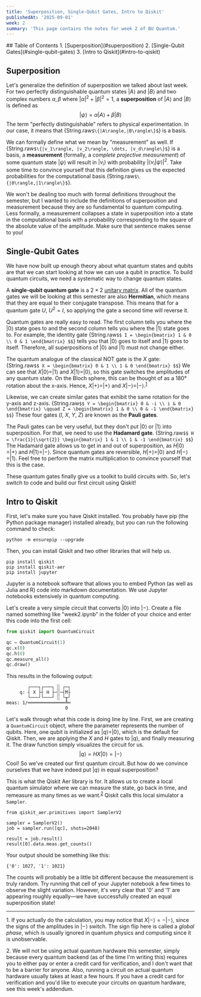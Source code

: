 ```yaml
---
title: 'Superposition, Single-Qubit Gates, Intro to Qiskit'
publishedAt: '2025-09-01'
week: 2
summary: 'This page contains the notes for week 2 of BU Quantum.'
---
```

<KatexSpan>
## Table of Contents
1. [Superposition](#superposition)
2. [Single-Qubit Gates](#single-qubit-gates)
3. [Intro to Qiskit](#intro-to-qiskit)

## Superposition
Let's generalize the definition of superposition we talked about last week. For two perfectly distinguishable quantum states $|A\rangle$ and $|B\rangle$ and two complex numbers $\alpha,\beta$ where $|\alpha|^2+|\beta|^2=1$, a **superposition** of $|A\rangle$ and $|B\rangle$ is defined as
$$
|\psi\rangle = \alpha|A\rangle + \beta|B\rangle
$$
The term "perfectly distinguishable" refers to physical experimentation. In our case, it means that {String.raw`$\{|A\rangle,|B\rangle\}$`} is a basis.

We can formally define what we mean by "measurement" as well. If {String.raw`$\{|v_1\rangle, |v_2\rangle, \dots, |v_d\rangle\}$`} is a basis, a **measurement** (formally, a *complete projective measurement*) of some quantum state $|\psi\rangle$ will result in $|v_i\rangle$ with probability $|\langle v_i | \psi \rangle|^2$. Take some time to convince yourself that this definition gives us the expected probabilities for the computational basis {String.raw`$\{|0\rangle,|1\rangle\}$`}.

We won't be dealing too much with formal definitions throughout the semester, but I wanted to include the definitions of superposition and measurement because they are so fundamental to quantum computing. Less formally, a measurement collapses a state in superposition into a state in the computational basis with a probability corresponding to the square of the absolute value of the amplitude. Make sure that sentence makes sense to you!

## Single-Qubit Gates
We have now built up enough theory about what quantum states and qubits are that we can start looking at how we can use a qubit in practice. To build quantum circuits, we need a systematic way to change quantum states. 

A **single-qubit quantum gate** is a $2 \times 2$ <a href="https://en.wikipedia.org/wiki/Unitary_matrix" target="_blank">unitary matrix</a>. All of the quantum gates we will be looking at this semester are also **Hermitian**, which means that they are equal to their conjugate transpose. This means that for a quantum gate $U$, $U^2=I$, so applying the gate a second time will reverse it.

Quantum gates are really easy to read. The first column tells you where the $|0\rangle$ state goes to and the second column tells you where the $|1\rangle$ state goes to. For example, the identity gate
{String.raw`$$
I = \begin{bmatrix}
1 & 0 \\
0 & 1
\end{bmatrix}
$$`}
tells you that $|0\rangle$ goes to itself and $|1\rangle$ goes to itself. Therefore, all superpositions of $|0\rangle$ and $|1\rangle$ must not change either.

The quantum analogue of the classical NOT gate is the $X$ gate:
{String.raw`$$
X = \begin{bmatrix}
0 & 1 \\
1 & 0
\end{bmatrix}
$$`}
We can see that $X|0\rangle=|1\rangle$ and $X|1\rangle=|0\rangle$, so this gate switches the amplitudes of any quantum state. On the Bloch sphere, this can be thought of as a 180° rotation about the x-axis. Hence, $X|+\rangle=|+\rangle$ and $X|-\rangle=|-\rangle$.<sup><a href="#foot1">1</a></sup>

Likewise, we can create similar gates that exhibit the same rotation for the y-axis and z-axis.
{String.raw`$$
Y = \begin{bmatrix}
0 & -i \\
i & 0
\end{bmatrix} \qquad Z = \begin{bmatrix}
1 & 0 \\
0 & -1
\end{bmatrix}
$$`}
These four gates ($I$, $X$, $Y$, $Z$) are known as the **Pauli gates**.

The Pauli gates can be very useful, but they don't put $|0\rangle$ or $|1\rangle$ into superposition. For that, we need to use the **Hadamard gate**.
{String.raw`$$
H = \frac{1}{\sqrt{2}} \begin{bmatrix}
1 & 1 \\
1 & -1
\end{bmatrix}
$$`}
The Hadamard gate allows us to get in and out of superposition, as $H|0\rangle=|+\rangle$ and $H|1\rangle=|-\rangle$. Since quantum gates are reversible, $H|+\rangle=|0\rangle$ and $H|-\rangle=|1\rangle$. Feel free to perform the matrix multiplication to convince yourself that this is the case.

These quantum gates finally give us a toolkit to build circuits with. So, let's switch to code and build our first circuit using Qiskit!

## Intro to Qiskit
First, let's make sure you have Qiskit installed. You probably have pip (the Python package manager) installed already, but you can run the following command to check:
```
python -m ensurepip --upgrade
```
Then, you can install Qiskit and two other libraries that will help us.
```
pip install qiskit
pip install qiskit-aer
pip install jupyter
```
Jupyter is a notebook software that allows you to embed Python (as well as Julia and R) code into markdown documentation. We use Jupyter notebooks extensively in quantum computing.

Let's create a very simple circuit that converts $|0\rangle$ into $|-\rangle$. Create a file named something like "week2.ipynb" in the folder of your choice and enter this code into the first cell:
```py
from qiskit import QuantumCircuit

qc = QuantumCircuit(1)
qc.x(0)
qc.h(0)
qc.measure_all()
qc.draw()
```
This results in the following output:
```
        ┌───┐┌───┐ ░ ┌─┐
     q: ┤ X ├┤ H ├─░─┤M├
        └───┘└───┘ ░ └╥┘
meas: 1/══════════════╩═
                      0
```
Let's walk through what this code is doing line by line. First, we are creating a `QuantumCircuit` object, where the parameter represents the number of qubits. Here, one qubit is initialized as $|q\rangle=|0\rangle$, which is the default for Qiskit. Then, we are applying the $X$ and $H$ gates to $|q\rangle$, and finally measuring it. The draw function simply visualizes the circuit for us.
$$
|q\rangle = HX|0\rangle = |-\rangle
$$
Cool! So we've created our first quantum circuit. But how do we convince ourselves that we have indeed put $|q\rangle$ in equal superposition? 

This is what the Qiskit Aer library is for. It allows us to create a local quantum simulator where we can measure the state, go back in time, and remeasure as many times as we want.<sup><a href="#foot2">2</a></sup> Qiskit calls this local simulator a `Sampler`.
```
from qiskit_aer.primitives import SamplerV2

sampler = SamplerV2()
job = sampler.run([qc], shots=2048)

result = job.result()
result[0].data.meas.get_counts()
```
Your output should be something like this:
```
{'0': 1027, '1': 1021}
```
The counts will probably be a little bit different because the measurement is truly random. Try running that cell of your Jupyter notebook a few times to observe the slight variation. However, it's very clear that '0' and '1' are appearing roughly equally—we have successfully created an equal superposition state!
<br/>
<hr style={{width: "40%"}}/>

<a name="foot1">1</a>. If you actually do the calculation, you may notice that $X|-\rangle=-|-\rangle$, since the signs of the amplitudes in $|-\rangle$ switch. The sign flip here is called a *global phase*, which is usually ignored in quantum physics and computing since it is unobservable.

<a name="foot2">2</a>. We will not be using actual quantum hardware this semester, simply because every quantum backend (as of the time I'm writing this) requires you to either pay or enter a credit card for verification, and I don't want that to be a barrier for anyone. Also, running a circuit on actual quantum hardware usually takes at least a few hours. If you have a credit card for verification and you'd like to execute your circuits on quantum hardware, see this week's <a>addendum</a>.
</KatexSpan>
